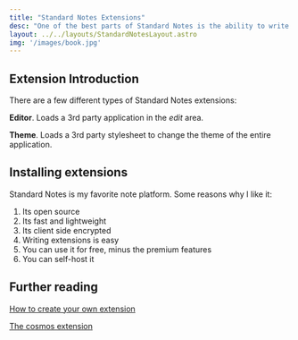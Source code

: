 ```yaml
---
title: "Standard Notes Extensions"
desc: "One of the best parts of Standard Notes is the ability to write extensions. The guide covers how to install extensions and how to write extensions."
layout: ../../layouts/StandardNotesLayout.astro
img: '/images/book.jpg'
---
```


## Extension Introduction

There are a few different types of Standard Notes extensions:

**Editor**. Loads a 3rd party application in the *edit* area.

**Theme**. Loads a 3rd party stylesheet to change the theme of the entire application.

## Installing extensions


Standard Notes is my favorite note platform. Some reasons why I like it:

1. Its open source
2. Its fast and lightweight
3. Its client side encrypted
4. Writing extensions is easy
5. You can use it for free, minus the premium features
6. You can self-host it

## Further reading

[How to create your own extension](/standard-notes/creating-extensions)

[The cosmos extension](/standard-notes/cosmos)